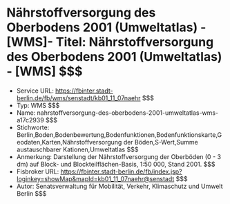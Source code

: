 # Nährstoffversorgung des Oberbodens 2001 (Umweltatlas) - [WMS]- Titel: Nährstoffversorgung des Oberbodens 2001 (Umweltatlas) - [WMS] $$$
- Service URL: https://fbinter.stadt-berlin.de/fb/wms/senstadt/kb01_11_07naehr $$$
- Typ: WMS $$$
- Name: nahrstoffversorgung-des-oberbodens-2001-umweltatlas-wms-a17c2939 $$$
- Stichworte: Berlin,Boden,Bodenbewertung,Bodenfunktionen,Bodenfunktionskarte,Geodaten,Karten,Nährstoffversorgung der Böden,S-Wert,Summe austauschbarer Kationen,Umweltatlas $$$
- Anmerkung: Darstellung der Nährstoffversorgung der Oberböden (0 - 3 dm) auf Block- und Blockteilflächen-Basis, 1:50 000, Stand 2001. $$$
- Fisbroker URL: https://fbinter.stadt-berlin.de/fb/index.jsp?loginkey=showMap&mapId=kb01_11_07naehr@senstadt $$$
- Autor: Senatsverwaltung für Mobilität, Verkehr, Klimaschutz und Umwelt Berlin $$$
